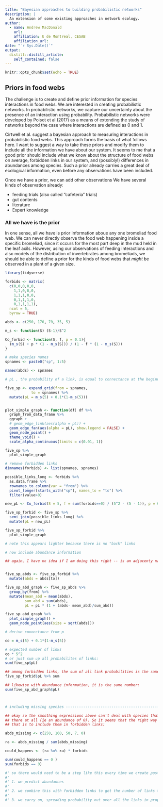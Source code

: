 ```yaml
---
title: "Bayesian approaches to building probabilistic networks"
description: |
  An extension of some existing approaches in network ecology.
author:
  - name: Andrew MacDonald 
    url: 
    affiliation: U de Montreal, CESAB
    affiliation_url: 
date: "`r Sys.Date()`"
output:
  distill::distill_article:
    self_contained: false
---
```


```r
knitr::opts_chunk$set(echo = TRUE)
```


## Priors in food webs

The challenge is to create and define prior information for species interactions in food webs.
We are interested in creating probabilistic networks.
In probabilistic networks, we capture our uncertainty about the presence of an interaction using probability. 
Probabilistic networks were developed by Poisot et al (2017) as a means of extending the study of networks beyond the case where interactions 
are defined as 0 and 1.

Cirtwell et al. suggest a bayesian approach to measuring interactions in probabilistic food webs. 
This approach forms the basis of what follows here. 
I want to suggest a way to take these priors and modify them to include all the information we have about our system.
It seems to me that a good prior should include what we know about the structure of food webs on average, forbidden links in our system, and (possibly!) differences in abundances among species. 
Such a prior already carries a great deal of ecological information, even before any observations have been included.

Once we have a prior, we can add other observations
We have several kinds of observation already:

* feeding trials (also called "cafeteria" trials)
* gut contents
* literature
* Expert knowledge

### All we have is the prior

In one sense, all we have is prior information aboue any one bromeliad food web. 
We can never directly observe the food web happening inside a specific bromeliad, since it occurs for the most part deep in the mud held in the leaf axils. 
However, using our observations of feeding interactions and also models of the distribution of invertebrates among bromeliads, we should be able to define a prior for the kinds of food webs that _might_ be observed in a plant of a given size. 






```r
library(tidyverse)
```



```r


forbids <- matrix(
  c(0,0,0,0,0,
    1,1,0,0,0,
    1,1,1,0,0,
    0,1,1,1,0,
    0,1,1,1,1),
  ncol = 5,
  byrow = TRUE)

abds <- c(250, 170, 70, 35, 5)

m_s <- function(S) (S-1)/S^2

Co_forbid <- function(S, f, p = 0.1){
  (m_s(S) + p * (1 - m_s(S))) / (1 - f * (1 - m_s(S)))
}

# make species names
spnames <- paste0("sp", 1:5)

names(abds) <- spnames

# pL , the probability of a link, is equal to connectance at the beginning:

five_sp <- expand_grid(from = spnames,
            to = spnames) %>% 
  mutate(pL = m_s(5) + 0.1*(1-m_s(5)))


plot_simple_graph <- function(df) df %>% 
  graph_from_data_frame %>% 
  ggraph +
  # geom_edge_link(aes(alpha = pL)) +
  geom_edge_fan(aes(alpha = pL), show.legend = FALSE) + 
  geom_node_point() + 
  theme_void() + 
  scale_alpha_continuous(limits = c(0.01, 1))

five_sp %>% 
  plot_simple_graph

# remove forbidden links
dimnames(forbids) <- list(spnames, spnames)

possible_links_long <- forbids %>% 
  as.data.frame %>% 
  rownames_to_column(var = "from") %>% 
  pivot_longer(starts_with("sp"), names_to = "to") %>% 
  filter(value>0)

new_pL <- Co_forbid(S = 5, f = sum(forbids==0) / (5^2 - (5 - 1)), p = 0.1)

five_sp_forbid <- five_sp %>% 
  semi_join(possible_links_long) %>% 
  mutate(pL = new_pL)

five_sp_forbid %>% 
  plot_simple_graph

# note this appears lighter because there is no "back" links

# now include abundance information

## again, I have no idea if I am doing this right -- is an adjacenty matrix _from_ predators _to_ prey


five_sp_abds <- five_sp_forbid %>% 
  mutate(abds = abds[to])

five_sp_abd_graph <- five_sp_abds %>% 
  group_by(from) %>% 
  mutate(mean_abd = mean(abds),
         sum_abd = sum(abds),
         pL = pL * (1 + (abds- mean_abd)/sum_abd))

five_sp_abd_graph %>% 
  plot_simple_graph() + 
  geom_node_point(aes(size = sqrt(abds)))

# derive connectance from p

co = m_s(5) + 0.1*(1-m_s(5))

# expected number of links
co * 5^2
# or just sum up all probabilites of links:
sum(five_sp$pL)

## among forbidden links, the sum of all link probabilities is the same number:
five_sp_forbid$pL %>% sum

## likewise with abundance information, it is the same number: 
sum(five_sp_abd_graph$pL)



# including missing species -----------------------------------------------

## okay so the smoothing expressions above can't deal with species that are not
## there at all (ie an abundance of 0). So it seems that the right way to do
## that is to include them in forbidden links:

abds_missing <- c(250, 160, 50, 7, 0)

ra <- abds_missing / sum(abds_missing)

could_happens <- (ra %o% ra) * forbids

sum(could_happens == 0 )
sum(forbids == 0)

#' so there would need to be a step like this every time we create posterior predictions for the community, based on their abudncaesc. 
#' 
#' 1. we predict abundances
#' 
#' 2. we combine this with forbidden links to get the number of links that *could* happen
#' 
#' 3. we carry on, spreading probability out over all the links in proportion to their abundances (or not).
```



